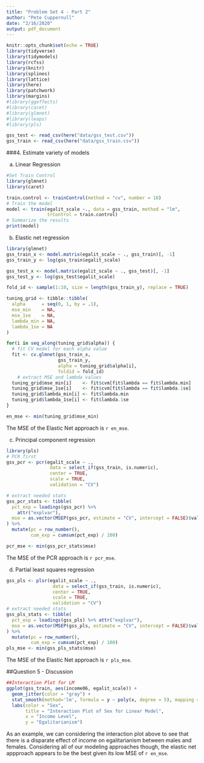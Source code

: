 ```yaml
---
title: "Problem Set 4 - Part 2"
author: "Pete Cuppernull"
date: "2/16/2020"
output: pdf_document
---
```

```r
knitr::opts_chunk$set(echo = TRUE)
library(tidyverse)
library(tidymodels)
library(rcfss)
library(knitr)
library(splines)
library(lattice)
library(here)
library(patchwork)
library(margins)
#library(ggeffects)
#library(caret)
#library(glmnet)
#library(leaps)
#library(pls)
```


```r
gss_test <- read_csv(here("data/gss_test.csv"))
gss_train <- read_csv(here("data/gss_train.csv"))
```


###4. Estimate variety of models

a. Linear Regression
```r
#Set Train Control
library(glmnet)
library(caret)

train.control <- trainControl(method = "cv", number = 10)
# Train the model
model <- train(egalit_scale ~., data = gss_train, method = "lm",
               trControl = train.control)
# Summarize the results
print(model)
```

b. Elastic net regression
```r
library(glmnet)
gss_train_x <- model.matrix(egalit_scale ~ ., gss_train)[, -1]
gss_train_y <- log(gss_train$egalit_scale)

gss_test_x <- model.matrix(egalit_scale ~ ., gss_test)[, -1]
gss_test_y <- log(gss_test$egalit_scale)

fold_id <- sample(1:10, size = length(gss_train_y), replace = TRUE) 

tuning_grid <- tibble::tibble(
  alpha      = seq(0, 1, by = .1),
  mse_min    = NA,
  mse_1se    = NA,
  lambda_min = NA,
  lambda_1se = NA
)

for(i in seq_along(tuning_grid$alpha)) {
  # fit CV model for each alpha value
  fit <- cv.glmnet(gss_train_x, 
                   gss_train_y, 
                   alpha = tuning_grid$alpha[i], 
                   foldid = fold_id)
    # extract MSE and lambda values
  tuning_grid$mse_min[i]    <- fit$cvm[fit$lambda == fit$lambda.min]
  tuning_grid$mse_1se[i]    <- fit$cvm[fit$lambda == fit$lambda.1se]
  tuning_grid$lambda_min[i] <- fit$lambda.min
  tuning_grid$lambda_1se[i] <- fit$lambda.1se
}

en_mse <- min(tuning_grid$mse_min)

```
The MSE of the Elastic Net approach is `r en_mse`.

c. Principal component regression 

```r
library(pls)
# PCR first
gss_pcr <- pcr(egalit_scale ~ .,
                data = select_if(gss_train, is.numeric),
                center = TRUE,
                scale = TRUE,
                validation = "CV")

# extract needed stats
gss_pcr_stats <- tibble(
  pct_exp = loadings(gss_pcr) %>% 
    attr("explvar"),
  mse = as.vector(MSEP(gss_pcr, estimate = "CV", intercept = FALSE)$val)
) %>%
  mutate(pc = row_number(),
         cum_exp = cumsum(pct_exp) / 100)

pcr_mse <- min(gss_pcr_stats$mse)
```

The MSE of the PCR approach is `r pcr_mse`.

d. Partial least squares regression
```r
gss_pls <- plsr(egalit_scale ~ .,
                 data = select_if(gss_train, is.numeric),
                 center = TRUE,
                 scale = TRUE,
                 validation = "CV")
# extract needed stats
gss_pls_stats <- tibble(
  pct_exp = loadings(gss_pls) %>% attr("explvar"),
  mse = as.vector(MSEP(gss_pls, estimate = "CV", intercept = FALSE)$val)
) %>%
  mutate(pc = row_number(),
         cum_exp = cumsum(pct_exp) / 100)
pls_mse <- min(gss_pls_stats$mse)
```
The MSE of the Elastic Net approach is `r pls_mse`.

##Question 5 - Discussion

```r
##Interaction Plot for LM
ggplot(gss_train, aes(income06, egalit_scale)) +
  geom_jitter(color = "gray") +
  stat_smooth(method='lm', formula = y ~ poly(x, degree = 5), mapping = aes(color = as.factor(sex))) +
  labs(color = "Sex",
       title = "Interaction Plot of Sex for Linear Model",
       x = "Income Level",
       y = "Egalitarianism")

```

As an example, we can considering the interaction plot above to see that there is a disparate effect of income on egalitarianism between males and females. Considering all of our modeling approaches though, the elastic net appproach appears to be the best given its low MSE of `r en_mse`.